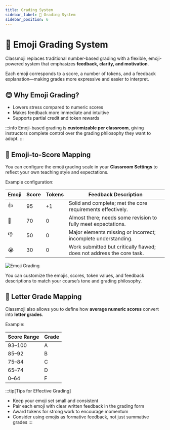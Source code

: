 ```yaml
---
title: Grading System
sidebar_label: 🎯 Grading System
sidebar_position: 6
---
```


# 🎯 Emoji Grading System

Classmoji replaces traditional number-based grading with a flexible, emoji-powered system that emphasizes **feedback, clarity, and motivation**.

Each emoji corresponds to a score, a number of tokens, and a feedback explanation—making grades more expressive and easier to interpret.

## 😊 Why Emoji Grading?

- Lowers stress compared to numeric scores
- Makes feedback more immediate and intuitive
- Supports partial credit and token rewards

:::info
Emoji-based grading is **customizable per classroom**, giving instructors complete control over the grading philosophy they want to adopt.
:::

## 🧩 Emoji-to-Score Mapping

You can configure the emoji grading scale in your **Classroom Settings** to reflect your own teaching style and expectations.

Example configuration:

| Emoji | Score | Tokens | Feedback Description                                                  |
| ----- | ----- | ------ | --------------------------------------------------------------------- |
| 👍    | 95    | +1     | Solid and complete; met the core requirements effectively.            |
| 👀    | 70    | 0      | Almost there; needs some revision to fully meet expectations.         |
| 👎    | 50    | 0      | Major elements missing or incorrect; incomplete understanding.        |
| 😭    | 30    | 0      | Work submitted but critically flawed; does not address the core task. |

<img alt='Emoji Grading' className='rounded' src='/guide/emoji_mapping.png' />

You can customize the emojis, scores, token values, and feedback descriptions to match your course’s tone and grading philosophy.

## 🔡 Letter Grade Mapping

Classmoji also allows you to define how **average numeric scores** convert into **letter grades**.

Example:

| Score Range | Grade |
| ----------- | ----- |
| 93–100      | A     |
| 85–92       | B     |
| 75–84       | C     |
| 65–74       | D     |
| 0–64        | F     |

:::tip[Tips for Effective Grading]

- Keep your emoji set small and consistent
- Pair each emoji with clear written feedback in the grading form
- Award tokens for strong work to encourage momentum
- Consider using emojis as formative feedback, not just summative grades
  :::
